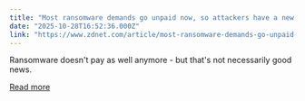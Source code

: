 ```yaml
---
title: "Most ransomware demands go unpaid now, so attackers have a new strategy"
date: "2025-10-28T16:52:36.000Z"
link: "https://www.zdnet.com/article/most-ransomware-demands-go-unpaid-now-so-attackers-have-a-new-strategy/"
---
```


Ransomware doesn't pay as well anymore - but that's not necessarily good news.

[Read more](https://www.zdnet.com/article/most-ransomware-demands-go-unpaid-now-so-attackers-have-a-new-strategy/)

